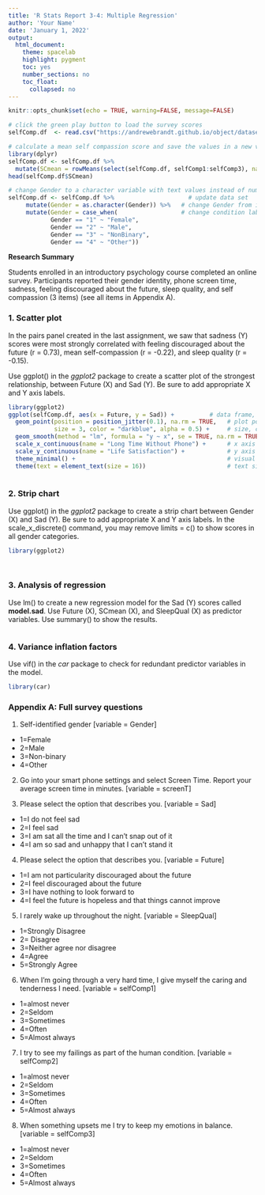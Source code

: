 ```yaml
---
title: 'R Stats Report 3-4: Multiple Regression'
author: 'Your Name'
date: 'January 1, 2022'
output:
  html_document:
    theme: spacelab
    highlight: pygment
    toc: yes
    number_sections: no
    toc_float:
      collapsed: no
---
```

<!-- In the header above, edit the name and date -->

<!-- Do not edit style -->
<style type="text/css">
.main-container {font-size: 18px;}
</style>

<!-- Do not edit this first code chunk -->
```r
knitr::opts_chunk$set(echo = TRUE, warning=FALSE, message=FALSE)

# click the green play button to load the survey scores
selfComp.df  <- read.csv("https://andrewebrandt.github.io/object/datasets/selfComp.csv", header = TRUE)

# calculate a mean self compassion score and save the values in a new variable, SCmean 
library(dplyr)
selfComp.df <- selfComp.df %>%
  mutate(SCmean = rowMeans(select(selfComp.df, selfComp1:selfComp3), na.rm = TRUE))
head(selfComp.df$SCmean)

# change Gender to a character variable with text values instead of numerical values
selfComp.df <- selfComp.df %>%                     # update data set
     mutate(Gender = as.character(Gender)) %>%   # change Gender from integer to character
     mutate(Gender = case_when(                  # change condition labels
            Gender == "1" ~ "Female",    
            Gender == "2" ~ "Male",
            Gender == "3" ~ "NonBinary",
            Gender == "4" ~ "Other"))
```


**Research Summary**

Students enrolled in an introductory psychology course completed an online survey. Participants reported their gender identity, phone screen time, sadness, feeling discouraged about the future, sleep quality, and self compassion (3 items) (see all items in Appendix A). 


### 1. Scatter plot

In the pairs panel created in the last assignment, we saw that sadness (Y) scores were most strongly correlated with feeling discouraged about the future (r = 0.73), mean self-compassion (r = -0.22), and sleep quality (r = -0.15).

Use ggplot() in the *ggplot2* package to create a scatter plot of the strongest relationship, between Future (X) and Sad (Y). Be sure to add appropriate X and Y axis labels. 
```r
library(ggplot2)
ggplot(selfComp.df, aes(x = Future, y = Sad)) +          # data frame, aesthetic
  geom_point(position = position_jitter(0.1), na.rm = TRUE,   # plot points
             size = 3, color = "darkblue", alpha = 0.5) +     # size, color, and transparency of points
  geom_smooth(method = "lm", formula = "y ~ x", se = TRUE, na.rm = TRUE) +  # plot line and se
  scale_x_continuous(name = "Long Time Without Phone") +      # x axis label
  scale_y_continuous(name = "Life Satisfaction") +            # y axis label
  theme_minimal() +                                           # visual format
  theme(text = element_text(size = 16))                       # text size
 
```                


### 2. Strip chart

Use ggplot() in the *ggplot2* package to create a strip chart between Gender (X) and Sad (Y). Be sure to add appropriate X and Y axis labels. In the scale_x_discrete() command, you may remove limits = c() to show scores in all gender categories. 
```r
library(ggplot2)

       
```                


### 3. Analysis of regression

Use lm() to create a new regression model for the Sad (Y) scores called **model.sad**. Use Future (X), SCmean (X), and SleepQual (X) as predictor variables. Use summary() to show the results. 
```r


```


### 4. Variance inflation factors

Use vif() in the *car* package to check for redundant predictor variables in the model.
```r
library(car)


```


### Appendix A: Full survey questions

1. Self-identified gender [variable = Gender]
  + 1=Female
  + 2=Male
  + 3=Non-binary
  + 4=Other

2. Go into your smart phone settings and select Screen Time. Report your average screen time in minutes. [variable = screenT]

3. Please select the option that describes you. [variable = Sad]
  + 1=I do not feel sad
  + 2=I feel sad
  + 3=I am sat all the time and I can't snap out of it
  + 4=I am so sad and unhappy that I can't stand it

4. Please select the option that describes you. [variable = Future]
  + 1=I am not particularity discouraged about the future
  + 2=I feel discouraged about the future
  + 3=I have nothing to look forward to
  + 4=I feel the future is hopeless and that things cannot improve

5. I rarely wake up throughout the night. [variable = SleepQual]
  + 1=Strongly Disagree
  + 2= Disagree
  + 3=Neither agree nor disagree
  + 4=Agree
  + 5=Strongly Agree

6. When I'm going through a very hard time, I give myself the caring and tenderness I need. [variable = selfComp1]
  + 1=almost never
  + 2=Seldom
  + 3=Sometimes
  + 4=Often
  + 5=Almost always

7. I try to see my failings as part of the human condition. [variable = selfComp2]
  + 1=almost never
  + 2=Seldom
  + 3=Sometimes
  + 4=Often
  + 5=Almost always

8. When something upsets me I try to keep my emotions in balance. [variable = selfComp3]
  + 1=almost never
  + 2=Seldom
  + 3=Sometimes
  + 4=Often
  + 5=Almost always
